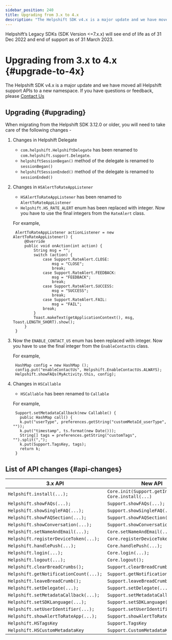 ```yaml
---
sidebar_position: 240
title: Upgrading from 3.x to 4.x
description: "The Helpshift SDK v4.x is a major update and we have moved all Helpshift support APIs to a new namespace.If you have questions or feedback, please Contact Us"
---
```





<Admonition type="danger" title="Important">

Helpshift’s Legacy SDKs (SDK Version <=7.x.x) will see end of life as of 31 Dec 2022 and end of support as of 31 March 2023.

</Admonition>


# Upgrading from 3.x to 4.x {#upgrade-to-4x}

<Intro>

The Helpshift SDK v4.x is a major update and we have moved all Helpshift support APIs to a new namespace.
If you have questions or feedback, please <a href="https://support.helpshift.com/kb/contact/" target="_blank">Contact Us</a>


</Intro>


## Upgrading {#upgrading}

When migrating from the Helpshift SDK 3.12.0 or older, you will need to
take care of the following changes -

1. Changes in Helpshift Delegate

    * `com.helpshift.HelpshiftDelegate` has been renamed to `com.helpshift.support.Delegate`.
    * `helpshiftSessionBegan()` method of the delegate is renamed to `sessionBegan()`
    * `helpshiftSessionEnded()` method of the delegate is renamed to `sessionEnded()`

1. Changes in `HSAlertToRateAppListener`

    * `HSAlertToRateAppListener` has been renamed to `AlertToRateAppListener`
    * `Helpshift.HS_RATE_ALERT` enum has been replaced with integer. Now you have to use the final integers from the `RateAlert` class.

    For example,

        AlertToRateAppListener actionListener = new AlertToRateAppListener() {
            @Override
            public void onAction(int action) {
                String msg = "";
                switch (action) {
                    case Support.RateAlert.CLOSE:
                        msg = "CLOSE";
                        break;
                    case Support.RateAlert.FEEDBACK:
                        msg = "FEEDBACK";
                        break;
                    case Support.RateAlert.SUCCESS:
                        msg = "SUCCESS";
                        break;
                    case Support.RateAlert.FAIL:
                        msg = "FAIL";
                    break;
                }
                Toast.makeText(getApplicationContext(), msg, Toast.LENGTH_SHORT).show();
            }
        }

1. Now the `ENABLE_CONTACT_US` enum has been replaced with integer. Now you have to use the final integer from the `EnableContactUs` class.

    For example,

        HashMap config = new HashMap ();
        config.put("enableContactUs", Helpshift.EnableContactUs.ALWAYS);
        Helpshift.showFAQs(MyActivity.this, config);


1. Changes in `HSCallable`

    * `HSCallable` has been renamed to `Callable`

    For example,

        Support.setMetadataCallback(new Callable() {
          public HashMap call() {
          k.put("userType", preferences.getString("customMetaId_userType", ""));
          k.put("timestamp", ts.format(new Date()));
          String[] tags = preferences.getString("customTags", "").split(",");
          k.put(Support.TagsKey, tags);
          return k;
        }

## List of API changes {#api-changes}

| 3.x API | New API |
|---------|---------|
| `Helpshift.install(...);` | `Core.init(Support.getInstance());`  <br /> `Core.install(...)` |
| `Helpshift.showFAQs(...);` | `Support.showFAQs(...);` |
| `Helpshift.showSingleFAQ(...);`	| `Support.showSingleFAQ(...);` |
| `Helpshift.showFAQSection(...);` | `Support.showFAQSection(...);` |
| `Helpshift.showConversation(...);` | `Support.showConversation(...);` |
| `Helpshift.setNameAndEmail(...);` | `Core.setNameAndEmail(...);` |
| `Helpshift.registerDeviceToken(...);` | `Core.registerDeviceToken(...);` |
| `Helpshift.handlePush(...);` | `Core.handlePush(...);` |
| `Helpshift.login(...);` | `Core.login(...);` |
| `Helpshift.logout(...);` | `Core.logout();` |
| `Helpshift.clearBreadCrumbs();` | `Support.clearBreadCrumbs();` |
| `Helpshift.getNotificationCount(...);` | `Support.getNotificationCount(...);` |
| `Helpshift.leaveBreadCrumb();` | `Support.leaveBreadCrumb();` |
| `Helpshift.setDelegate(...);` | `Support.setDelegate(...);` |
| `Helpshift.setMetadataCallback(...);` | `Support.setMetadataCallback(...);` |
| `Helpshift.setSDKLanguage(...);` | `Support.setSDKLanguage(...);` |
| `Helpshift.setUserIdentifier(...);` | `Support.setUserIdentifier(...);` |
| `Helpshift.showAlertToRateApp(...);` | `Support.showAlertToRateApp(...);` |
| `Helpshift.HSTagsKey` | `Support.TagsKey` |
| `Helpshift.HSCustomMetadataKey` | `Support.CustomMetadataKey` |
